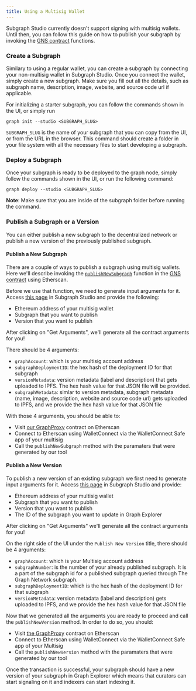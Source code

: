 ```yaml
---
title: Using a Multisig Wallet
---
```


Subgraph Studio currently doesn't support signing with multisig wallets. Until then, you can follow this guide on how to publish your subgraph by invoking the [GNS contract](https://github.com/graphprotocol/contracts/blob/dev/contracts/discovery/GNS.sol) functions.

### Create a Subgraph

Similary to using a regular wallet, you can create a subgraph by connecting your non-multisig wallet in Subgraph Studio. Once you connect the wallet, simply create a new subgraph. Make sure you fill out all the details, such as subgraph name, description, image, website, and source code url if applicable.

For initializing a starter subgraph, you can follow the commands shown in the UI, or simply run

```
graph init --studio <SUBGRAPH_SLUG>
```

`SUBGRAPH_SLUG` is the name of your subgraph that you can copy from the UI, or from the URL in the browser. This command should create a folder in your file system with all the necessary files to start developing a subgraph.

### Deploy a Subgraph

Once your subgraph is ready to be deployed to the graph node, simply follow the commands shown in the UI, or run the following command:

```
graph deploy --studio <SUBGRAPH_SLUG>
```

**Note**: Make sure that you are inside of the subgraph folder before running the command.

### Publish a Subgraph or a Version

You can either publish a new subgraph to the decentralized network or publish a new version of the previously published subgraph.

#### Publish a New Subgraph

There are a couple of ways to publish a subgraph using multisig wallets. Here we'll describe invoking the [`publishNewSubgraph`](https://github.com/graphprotocol/contracts/blob/dev/contracts/discovery/GNS.sol#L231) function in the [GNS contract](https://etherscan.io/address/0xaDcA0dd4729c8BA3aCf3E99F3A9f471EF37b6825) using Etherscan.

Before we use that function, we need to generate input arguments for it. Access [this page](https://thegraph.com/studio/multisig) in Subgraph Studio and provide the following:

- Ethereum address of your multisig wallet
- Subgraph that you want to publish
- Version that you want to publish

After clicking on "Get Arguments", we'll generate all the contract arguments for you!

There should be 4 arguments:

- `graphAccount`: which is your multisig account address
- `subgraphDeploymentID`: the hex hash of the deployment ID for that subgraph
- `versionMetadata`: version metadata (label and description) that gets uploaded to IPFS. The hex hash value for that JSON file will be provided.
- `subgraphMetadata`: simlar to version metadata, subgraph metadata (name, image, description, website and source code url) gets uploaded to IPFS, and we provide the hex hash value for that JSON file

With those 4 arguments, you should be able to:

- Visit [our GraphProxy](https://etherscan.io/address/0xaDcA0dd4729c8BA3aCf3E99F3A9f471EF37b6825#writeProxyContract) contract on Etherscan
- Connect to Etherscan using WalletConnect via the WalletConnect Safe app of your multisig
- Call the `publishNewSubgraph` method with the paramaters that were generated by our tool

#### Publish a New Version

To publish a new version of an existing subgraph we first need to generate input arguments for it. Access [this page](https://thegraph.com/studio/multisig) in Subgraph Studio and provide:

- Ethereum address of your multisig wallet
- Subgraph that you want to publish
- Version that you want to publish
- The ID of the subgraph you want to update in Graph Explorer

After clicking on "Get Arguments" we'll generate all the contract arguments for you!

On the right side of the UI under the `Publish New Version` title, there should be 4 arguments:

- `graphAccount`: which is your Multisig account address
- `subgraphNumber`: is the number of your already published subgraph. It is a part of the subgraph id for a published subgraph queried through The Graph Network subgraph.
- `subgraphDeploymentID`: which is the hex hash of the deployment ID for that subgraph
- `versionMetadata`: version metadata (label and description) gets uploaded to IPFS, and we provide the hex hash value for that JSON file

Now that we generated all the arguments you are ready to proceed and call the `publishNewVersion` method. In order to do so, you should:

- Visit [the GraphProxy](https://etherscan.io/address/0xaDcA0dd4729c8BA3aCf3E99F3A9f471EF37b6825#writeProxyContract) contract on Etherscan
- Connect to Etherscan using WalletConnect via the WalletConnect Safe app of your Multisig
- Call the `publishNewVersion` method with the paramaters that were generated by our tool

Once the transaction is successful, your subgraph should have a new version of your subgraph in Graph Explorer which means that curators can start signaling on it and indexers can start indexing it.
